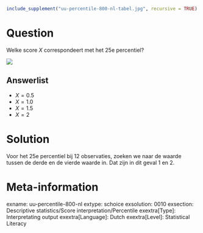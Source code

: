 ```{r, echo = FALSE, results = "hide"}
include_supplement("uu-percentile-800-nl-tabel.jpg", recursive = TRUE)
```



Question
========
  
Welke score $X$ correspondeert met het 25e percentiel? 

![](uu-percentile-800-nl-tabel.jpg)
  
Answerlist
----------
* $X = 0.5$
* $X = 1.0$	
* $X = 1.5$
* $X = 2$


Solution
========
  
Voor het 25e percentiel bij 12 observaties, zoeken we naar de waarde tussen de derde en de vierde waarde in. Dat zijn in dit geval 1 en 2. 


Meta-information
================
exname: uu-percentile-800-nl
extype: schoice
exsolution: 0010
exsection: Descriptive statistics/Score interpretation/Percentile
exextra[Type]: Interpretating output
exextra[Language]: Dutch
exextra[Level]: Statistical Literacy
